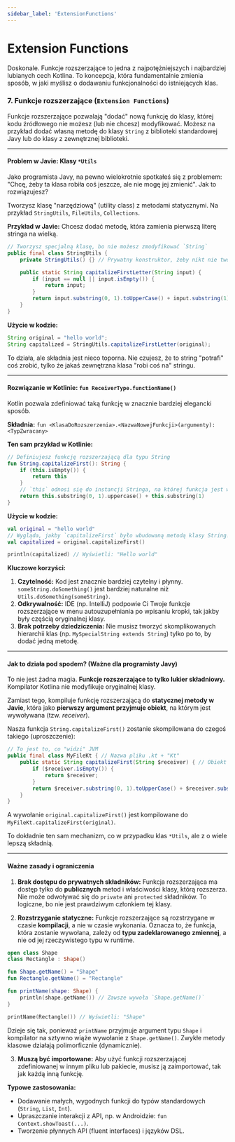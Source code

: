 ```yaml
---
sidebar_label: 'ExtensionFunctions'
---
```


# Extension Functions

Doskonale. Funkcje rozszerzające to jedna z najpotężniejszych i najbardziej lubianych cech Kotlina. To koncepcja, która fundamentalnie zmienia sposób, w jaki myślisz o dodawaniu funkcjonalności do istniejących klas.

### 7. Funkcje rozszerzające (`Extension Functions`)

Funkcje rozszerzające pozwalają "dodać" nową funkcję do klasy, której kodu źródłowego nie możesz (lub nie chcesz) modyfikować. Możesz na przykład dodać własną metodę do klasy `String` z biblioteki standardowej Javy lub do klasy z zewnętrznej biblioteki.

---

#### Problem w Javie: Klasy `*Utils`

Jako programista Javy, na pewno wielokrotnie spotkałeś się z problemem: "Chcę, żeby ta klasa robiła coś jeszcze, ale nie mogę jej zmienić". Jak to rozwiązujesz?

Tworzysz klasę "narzędziową" (utility class) z metodami statycznymi. Na przykład `StringUtils`, `FileUtils`, `Collections`.

**Przykład w Javie:**
Chcesz dodać metodę, która zamienia pierwszą literę stringa na wielką.

```java
// Tworzysz specjalną klasę, bo nie możesz zmodyfikować `String`
public final class StringUtils {
    private StringUtils() {} // Prywatny konstruktor, żeby nikt nie tworzył instancji

    public static String capitalizeFirstLetter(String input) {
        if (input == null || input.isEmpty()) {
            return input;
        }
        return input.substring(0, 1).toUpperCase() + input.substring(1);
    }
}
```

**Użycie w kodzie:**
```java
String original = "hello world";
String capitalized = StringUtils.capitalizeFirstLetter(original);
```
To działa, ale składnia jest nieco toporna. Nie czujesz, że to string "potrafi" coś zrobić, tylko że jakaś zewnętrzna klasa "robi coś na" stringu.

---

#### Rozwiązanie w Kotlinie: `fun ReceiverType.functionName()`

Kotlin pozwala zdefiniować taką funkcję w znacznie bardziej elegancki sposób.

**Składnia:**
`fun <KlasaDoRozszerzenia>.<NazwaNowejFunkcji>(argumenty): <TypZwracany>`

**Ten sam przykład w Kotlinie:**
```kotlin
// Definiujesz funkcję rozszerzającą dla typu String
fun String.capitalizeFirst(): String {
    if (this.isEmpty()) {
        return this
    }
    // `this` odnosi się do instancji Stringa, na której funkcja jest wywoływana
    return this.substring(0, 1).uppercase() + this.substring(1)
}
```

**Użycie w kodzie:**
```kotlin
val original = "hello world"
// Wygląda, jakby `capitalizeFirst` było wbudowaną metodą klasy String!
val capitalized = original.capitalizeFirst()

println(capitalized) // Wyświetli: "Hello world"
```

**Kluczowe korzyści:**
1.  **Czytelność:** Kod jest znacznie bardziej czytelny i płynny. `someString.doSomething()` jest bardziej naturalne niż `Utils.doSomething(someString)`.
2.  **Odkrywalność:** IDE (np. IntelliJ) podpowie Ci Twoje funkcje rozszerzające w menu autouzupełniania po wpisaniu kropki, tak jakby były częścią oryginalnej klasy.
3.  **Brak potrzeby dziedziczenia:** Nie musisz tworzyć skomplikowanych hierarchii klas (np. `MySpecialString extends String`) tylko po to, by dodać jedną metodę.

---

#### Jak to działa pod spodem? (Ważne dla programisty Javy)

To nie jest żadna magia. **Funkcje rozszerzające to tylko lukier składniowy.** Kompilator Kotlina nie modyfikuje oryginalnej klasy.

Zamiast tego, kompiluje funkcję rozszerzającą do **statycznej metody w Javie**, która jako **pierwszy argument przyjmuje obiekt**, na którym jest wywoływana (tzw. *receiver*).

Nasza funkcja `String.capitalizeFirst()` zostanie skompilowana do czegoś takiego (uproszczenie):

```java
// To jest to, co "widzi" JVM
public final class MyFileKt { // Nazwa pliku .kt + "Kt"
    public static String capitalizeFirst(String $receiver) { // Obiekt `this` staje się pierwszym argumentem
        if ($receiver.isEmpty()) {
            return $receiver;
        }
        return $receiver.substring(0, 1).toUpperCase() + $receiver.substring(1);
    }
}
```
A wywołanie `original.capitalizeFirst()` jest kompilowane do `MyFileKt.capitalizeFirst(original)`.

To dokładnie ten sam mechanizm, co w przypadku klas `*Utils`, ale z o wiele lepszą składnią.

---

#### Ważne zasady i ograniczenia

1.  **Brak dostępu do prywatnych składników:** Funkcja rozszerzająca ma dostęp tylko do **publicznych** metod i właściwości klasy, którą rozszerza. Nie może odwoływać się do `private` ani `protected` składników. To logiczne, bo nie jest prawdziwym członkiem tej klasy.

2.  **Rozstrzyganie statyczne:** Funkcje rozszerzające są rozstrzygane w czasie **kompilacji**, a nie w czasie wykonania. Oznacza to, że funkcja, która zostanie wywołana, zależy od **typu zadeklarowanego zmiennej**, a nie od jej rzeczywistego typu w runtime.

```kotlin
open class Shape
class Rectangle : Shape()

fun Shape.getName() = "Shape"
fun Rectangle.getName() = "Rectangle"

fun printName(shape: Shape) {
    println(shape.getName()) // Zawsze wywoła `Shape.getName()`
}

printName(Rectangle()) // Wyświetli: "Shape"
```
Dzieje się tak, ponieważ `printName` przyjmuje argument typu `Shape` i kompilator na sztywno wiąże wywołanie z `Shape.getName()`. Zwykłe metody klasowe działają polimorficznie (dynamicznie).

3.  **Muszą być importowane:** Aby użyć funkcji rozszerzającej zdefiniowanej w innym pliku lub pakiecie, musisz ją zaimportować, tak jak każdą inną funkcję.

**Typowe zastosowania:**
*   Dodawanie małych, wygodnych funkcji do typów standardowych (`String`, `List`, `Int`).
*   Upraszczanie interakcji z API, np. w Androidzie: `fun Context.showToast(...)`.
*   Tworzenie płynnych API (fluent interfaces) i języków DSL.